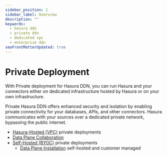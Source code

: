 ```yaml
---
sidebar_position: 1
sidebar_label: Overview
description: ""
keywords:
  - hasura ddn
  - private ddn
  - dedicated vpc
  - enterprise ddn
seoFrontMatterUpdated: true
---
```


# Private Deployment

With Private deployment for Hasura DDN, you can run Hasura and your connectors either on dedicated infrastructure hosted
by Hasura or on your own infrastructure.

Private Hasura DDN offers enhanced security and isolation by enabling private connectivity for your databases, APIs, and
other connectors. Hasura communicates with your sources over a dedicated private network, bypassing the public internet.

- [Hasura-Hosted (VPC)](/deployment/private/hasura-hosted.mdx) private deployments
- [Data Plane Collaboration](/deployment/private/data-plane-collaboration.mdx)
- [Self-Hosted (BYOC)](/deployment/private/self-hosted) private deployments
  - [Data Plane Installation](/deployment/private/self-hosted/self-hosted-deployment.mdx) self-hosted and customer managed
